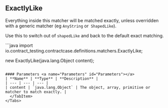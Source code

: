 
## ExactlyLike

Everything inside this matcher will be matched exactly, unless overridden with a generic matcher (eg `AnyString` or` ShapedLike`).

Use this to switch
out of `shapedLike` and back to the default exact matching.

<Tabs groupId="language">
  <TabItem value="java" label="Java">
```java
import io.contract_testing.contractcase.definitions.matchers.ExactlyLike;

new ExactlyLike(java.lang.Object content);
```

#### Parameters <a name="Parameters" id="Parameters"></a>
| **Name** | **Type** | **Description** |
| --- | --- | --- |
| content | `java.lang.Object` | The object, array, primitive or matcher to match exactly. |
  </TabItem>
</Tabs>
